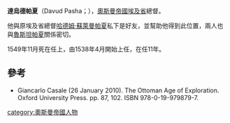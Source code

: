 '''達烏德帕夏'''（Davud Pasha；{{bd|？||1549年|9月}}），[[奧斯曼帝國|奧斯曼帝國]][[埃及省|埃及省]]總督。

他與原埃及省總督[[哈德姆·蘇萊曼帕夏|哈德姆·蘇萊曼帕夏]]私下是好友，並幫助他得到此位置，兩人也與[[魯斯坦帕夏|魯斯坦帕夏]]關係密切。

1549年11月死在任上，由1538年4月開始上任，在任11年。

==參考==
*Giancarlo Casale (26 January 2010). The Ottoman Age of Exploration. Oxford University Press. pp. 87, 102. ISBN 978-0-19-979879-7.

[[category:奧斯曼帝國人物|category:奧斯曼帝國人物]]